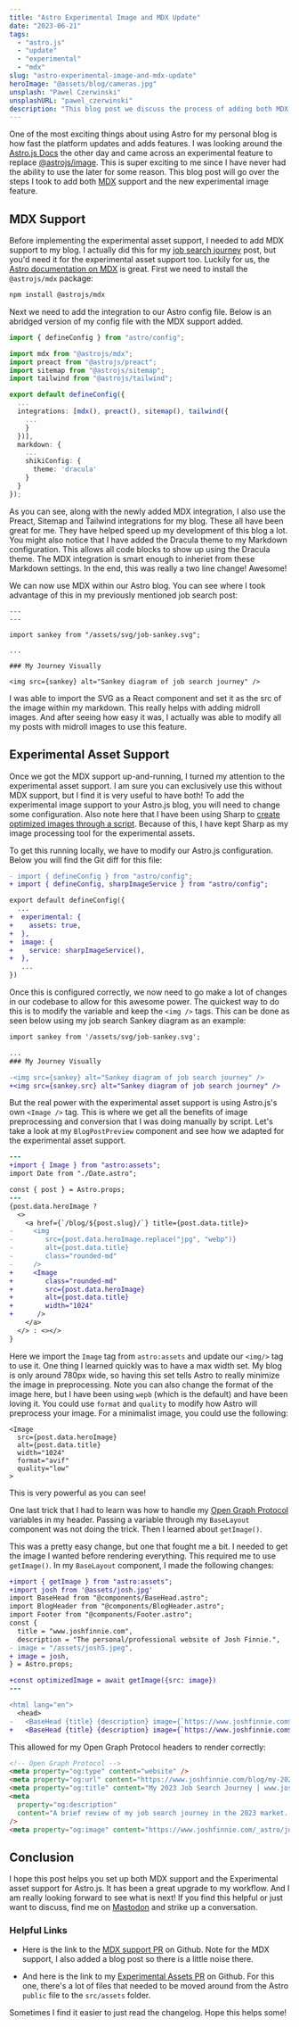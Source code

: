 ```yaml
---
title: "Astro Experimental Image and MDX Update"
date: "2023-06-21"
tags:
  - "astro.js"
  - "update"
  - "experimental"
  - "mdx"
slug: "astro-experimental-image-and-mdx-update"
heroImage: "@assets/blog/cameras.jpg"
unsplash: "Pawel Czerwinski"
unsplashURL: "pawel_czerwinski"
description: "This blog post we discuss the process of adding both MDX support and Astro.js Experimental Asset support. We describe step-by-step the process I took to adding each to this exact blog."
---
```


One of the most exciting things about using Astro for my personal blog is how fast the platform updates and adds features.
I was looking around the [Astro.js Docs](https://docs.astro.build/) the other day and came across an experimental feature to replace [@astrojs/image](https://docs.astro.build/en/guides/integrations-guide/image/).
This is super exciting to me since I have never had the ability to use the later for some reason.
This blog post will go over the steps I took to add both [MDX](https://mdxjs.com/) support and the new experimental image feature.

## MDX Support

Before implementing the experimental asset support, I needed to add MDX support to my blog.
I actually did this for my [job search journey](/blog/my-2023-job-search-journey/) post, but you'd need it for the experimental asset support too.
Luckily for us, the [Astro documentation on MDX](https://docs.astro.build/en/guides/integrations-guide/mdx/) is great.
First we need to install the `@astrojs/mdx` package:

```bash
npm install @astrojs/mdx
```

Next we need to add the integration to our Astro config file.
Below is an abridged version of my config file with the MDX support added.

```typescript
import { defineConfig } from "astro/config";

import mdx from "@astrojs/mdx";
import preact from "@astrojs/preact";
import sitemap from "@astrojs/sitemap";
import tailwind from "@astrojs/tailwind";

export default defineConfig({
  ...
  integrations: [mdx(), preact(), sitemap(), tailwind({
    ...
    }
  })],
  markdown: {
    ...
    shikiConfig: {
      theme: 'dracula'
    }
  }
});
```

As you can see, along with the newly added MDX integration, I also use the Preact, Sitemap and Tailwind integrations for my blog.
These all have been great for me.
They have helped speed up my development of this blog a lot.
You might also notice that I have added the Dracula theme to my Markdown configuration.
This allows all code blocks to show up using the Dracula theme.
The MDX integration is smart enough to inheriet from these Markdown settings.
In the end, this was really a two line change!
Awesome!

We can now use MDX within our Astro blog.
You can see where I took advantage of this in my previously mentioned job search post:

```mdx
---
---

import sankey from "/assets/svg/job-sankey.svg";

...

### My Journey Visually

<img src={sankey} alt="Sankey diagram of job search journey" />
```

I was able to import the SVG as a React component and set it as the src of the image within my markdown.
This really helps with adding midroll images.
And after seeing how easy it was, I actually was able to modify all my posts with midroll images to use this feature.

## Experimental Asset Support

Once we got the MDX support up-and-running, I turned my attention to the experimental asset support.
I am sure you can exclusively use this without MDX support, but I find it is very useful to have both!
To add the experimental image support to your Astro.js blog, you will need to change some configuration.
Also note here that I have been using Sharp to [create optimized images through a script](https://github.com/joshfinnie/joshfinnie.com/blob/main/scripts/optimize_images.js).
Because of this, I have kept Sharp as my image processing tool for the experimental assets.

To get this running locally, we have to modify our Astro.js configuration.
Below you will find the Git diff for this file:

```diff
- import { defineConfig } from "astro/config";
+ import { defineConfig, sharpImageService } from "astro/config";

export default defineConfig({
  ...
+  experimental: {
+    assets: true,
+  },
+  image: {
+    service: sharpImageService(),
+  },
   ...
})
```

Once this is configured correctly, we now need to go make a lot of changes in our codebase to allow for this awesome power.
The quickest way to do this is to modify the variable and keep the `<img />` tags.
This can be done as seen below using my job search Sankey diagram as an example:

```diff
import sankey from '/assets/svg/job-sankey.svg';

...
### My Journey Visually

-<img src={sankey} alt="Sankey diagram of job search journey" />
+<img src={sankey.src} alt="Sankey diagram of job search journey" />
```

But the real power with the experimental asset support is using Astro.js's own `<Image />` tag.
This is where we get all the benefits of image preprocessing and conversion that I was doing manually by script.
Let's take a look at my `BlogPostPreview` component and see how we adapted for the experimental asset support.

```diff
---
+import { Image } from "astro:assets";
import Date from "./Date.astro";

const { post } = Astro.props;
---
{post.data.heroImage ?
  <>
    <a href={`/blog/${post.slug}/`} title={post.data.title}>
-     <img
-        src={post.data.heroImage.replace("jpg", "webp")}
-        alt={post.data.title}
-        class="rounded-md"
-     />
+     <Image
+        class="rounded-md"
+        src={post.data.heroImage}
+        alt={post.data.title}
+        width="1024"
+      />
    </a>
  </> : <></>
}
```

Here we import the `Image` tag from `astro:assets` and update our `<img/>` tag to use it.
One thing I learned quickly was to have a max width set.
My blog is only around 780px wide, so having this set tells Astro to really minimize the image in preprocessing.
Note you can also change the format of the image here, but I have been using `wepb` (which is the default) and have been loving it.
You could use `format` and `quality` to modify how Astro will preprocess your image.
For a minimalist image, you could use the following:

```tsx
<Image
  src={post.data.heroImage}
  alt={post.data.title}
  width="1024"
  format="avif"
  quality="low"
>
```

This is very powerful as you can see!

One last trick that I had to learn was how to handle my [Open Graph Protocol](https://ogp.me/) variables in my header.
Passing a variable through my `BaseLayout` component was not doing the trick.
Then I learned about `getImage()`.

This was a pretty easy change, but one that fought me a bit.
I needed to get the image I wanted before rendering everything.
This required me to use `getImage()`.
In my `BaseLayout` component, I made the following changes:

```diff
+import { getImage } from "astro:assets";
+import josh from '@assets/josh.jpg'
import BaseHead from "@components/BaseHead.astro";
import BlogHeader from "@components/BlogHeader.astro";
import Footer from "@components/Footer.astro";
const {
  title = "www.joshfinnie.com",
  description = "The personal/professional website of Josh Finnie.",
- image = "/assets/josh5.jpeg",
+ image = josh,
} = Astro.props;

+const optimizedImage = await getImage({src: image})
---

<html lang="en">
  <head>
-   <BaseHead {title} {description} image={`https://www.joshfinnie.com${image}`} />
+   <BaseHead {title} {description} image={`https://www.joshfinnie.com${optimizedImage.src}`} />
```

This allowed for my Open Graph Protocol headers to render correctly:

```html
<!-- Open Graph Protocol -->
<meta property="og:type" content="website" />
<meta property="og:url" content="https://www.joshfinnie.com/blog/my-2023-job-search-journey/" />
<meta property="og:title" content="My 2023 Job Search Journey | www.joshfinnie.com" />
<meta
  property="og:description"
  content="A brief review of my job search journey in the 2023 market. I applied to over 150 jobs and it was exhausting!"
/>
<meta property="og:image" content="https://www.joshfinnie.com/_astro/jobbing.56166317_1ya6pO.webp" />
```

## Conclusion

I hope this post helps you set up both MDX support and the Experimental asset support for Astro.js.
It has been a great upgrade to my workflow.
And I am really looking forward to see what is next!
If you find this helpful or just want to discuss, find me on [Mastodon](https://fosstodon.org/@joshfinnie) and strike up a conversation.

### Helpful Links

- Here is the link to the [MDX support PR](https://github.com/joshfinnie/joshfinnie.com/pull/1585/files) on Github.
  Note for the MDX support, I also added a blog post so there is a little noise there.

- And here is the link to my [Experimental Assets PR](https://github.com/joshfinnie/joshfinnie.com/pull/1588/files) on Github.
  For this one, there's a lot of files that needed to be moved around from the Astro `public` file to the `src/assets` folder.

Sometimes I find it easier to just read the changelog.
Hope this helps some!

